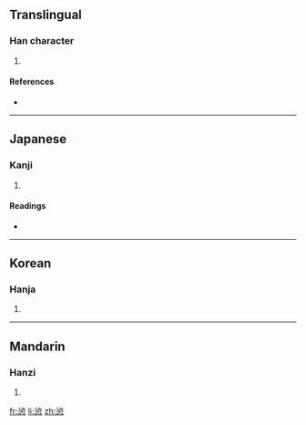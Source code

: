 ==Translingual==

===Han character===
{{Han char|rn=61|rad=心|as=08|sn=12|four=3133<sub>6</sub>|canj=水口心 (ERP)}}

# {{defn|Han|sort=心08}}

====References====
* {{Han ref|kx=0390.060|dkj=10762|dj=0724.060|hdz=42311.260|uh=60C9|ud=24777|bh=D8F8|bd=55544}}

----

==Japanese==

===Kanji===
{{ja-kanji|grade=|rs=心08}}

# {{defn|Japanese}}

====Readings====
* {{ja-readings|on=[[せん]] (sen)|kun=[[やぶれる]] (yabureru)}}

----

==Korean==

===Hanja===
{{ko-hanja|hangeul=첨|eumhun=|rv=cheom|mr=ch'ŏm|y=chem}}

# {{defn|Korean}}

----

==Mandarin==

===Hanzi===
{{cmn-hanzi|pin=[[chān]] ([[chan1]])|wg=ch'an<sup>1</sup>}}

# {{defn|Mandarin}}

[[fr:惉]]
[[li:惉]]
[[zh:惉]]